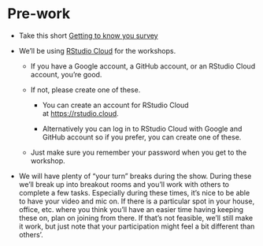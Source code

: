 # Pre-work {#prework .unnumbered}

-   Take this short [Getting to know you survey](https://forms.gle/yLZRAsQvLhoCSn2n8)

-   We'll be using [RStudio Cloud](https://rstudio.cloud/) for the workshops.

    -   If you have a Google account, a GitHub account, or an RStudio Cloud account, you're good.

    -   If not, please create one of these.

        -   You can create an account for RStudio Cloud at [https://rstudio.cloud](https://rstudio.cloud/).

        -   Alternatively you can log in to RStudio Cloud with Google and GitHub account so if you prefer, you can create one of these.

    -   Just make sure you remember your password when you get to the workshop.

-   We will have plenty of "your turn" breaks during the show. During these we'll break up into breakout rooms and you'll work with others to complete a few tasks. Especially during these times, it's nice to be able to have your video and mic on. If there is a particular spot in your house, office, etc. where you think you'll have an easier time having keeping these on, plan on joining from there. If that's not feasible, we'll still make it work, but just note that your participation might feel a bit different than others'.\

